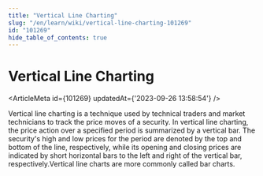 ```yaml
---
title: "Vertical Line Charting"
slug: "/en/learn/wiki/vertical-line-charting-101269"
id: "101269"
hide_table_of_contents: true
---
```



# Vertical Line Charting

<ArticleMeta id={101269} updatedAt={'2023-09-26 13:58:54'} />
<div className='border-solid border-b border-t-0 my-4 border-[var(--ifm-color-gray-300)]' />

Vertical line charting is a technique used by technical traders and market technicians to track the price moves of a security. In vertical line charting, the price action over a specified period is summarized by a vertical bar. The security's high and low prices for the period are denoted by the top and bottom of the line, respectively, while its opening and closing prices are indicated by short horizontal bars to the left and right of the vertical bar, respectively.Vertical line charts are more commonly called bar charts.
